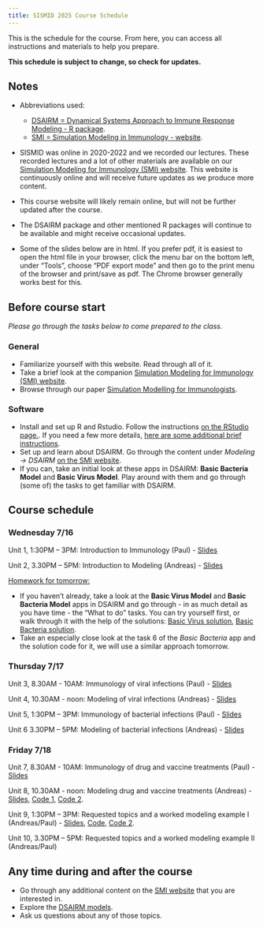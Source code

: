 ```yaml
---
title: SISMID 2025 Course Schedule
---
```


This is the schedule for the course. From here, you can access all instructions and materials to help you prepare. 

**This schedule is subject to change, so check for updates.**


## Notes

* Abbreviations used: 
  - [DSAIRM = Dynamical Systems Approach to Immune Response Modeling - R package](https://ahgroup.github.io/DSAIRM/). 
  - [SMI = Simulation Modeling in Immunology - website](https://andreashandel.github.io/SMIcourse/index.html). 


* SISMID was online in 2020-2022 and we recorded our lectures. These recorded lectures and a lot of other materials are available on our [Simulation Modeling for Immunology (SMI) website](https://andreashandel.github.io/SMIcourse/). This website is continuously online and will receive future updates as we produce more content.

* This course website will likely remain online, but will not be further updated after the course.

* The DSAIRM package and other mentioned R packages will continue to be available and might receive occasional updates.

* Some of the slides below are in html. If you prefer pdf, it is easiest to open the html file in your browser, click the menu bar on the bottom left, under "Tools", choose "PDF export mode" and then go to the print menu of the browser and print/save as pdf. The Chrome browser generally works best for this.



## Before course start

_Please go through the tasks below to come prepared to the class._

### General

* Familiarize yourself with this website. Read through all of it.
* Take a brief look at the companion [Simulation Modeling for Immunology (SMI) website](https://andreashandel.github.io/SMIcourse/).
* Browse through our paper [Simulation Modelling for Immunologists](./files/2020-handel-natrevimm.pdf).

### Software

* Install and set up R and Rstudio. Follow the instructions [on the RStudio page.](https://posit.co/download/rstudio-desktop/). If you need a few more details, [here are some additional brief instructions](https://andreashandel.github.io/SMIcourse/R_and_RStudio.html).
- Set up and learn about DSAIRM. Go through the content under _Modeling -> DSAIRM_ [on the SMI website](https://andreashandel.github.io/SMIcourse/index.html).
* If you can, take an initial look at these apps in DSAIRM: __Basic Bacteria Model__ and __Basic Virus Model__. Play around with them and go through (some of) the tasks to get familiar with DSAIRM.



## Course schedule


### **Wednesday 7/16**

Unit 1, 1:30PM – 3PM: Introduction to Immunology (Paul) - [Slides](slides/2025_Introduction_to_Immunology.pdf){target="_blank"}

Unit 2, 3.30PM – 5PM: Introduction to Modeling (Andreas) - [Slides](slides/2025_Introduction_to_Modeling_Slides.html){target="_blank"}




[Homework for tomorrow:]{.underline}

* If you haven't already, take a look at the __Basic Virus Model__ and __Basic Bacteria Model__ apps in DSAIRM and go through - in as much detail as you have time - the "What to do" tasks. You can try yourself first, or walk through it with the help of the solutions: [Basic Virus solution](https://andreashandel.github.io/SISMID2025/files/basicvirus_solution.html), [Basic Bacteria solution](https://andreashandel.github.io/SISMID2025/files/basicbacteria_solution.html).
* Take an especially close look at the task 6 of the _Basic Bacteria_ app and the solution code for it, we will use a similar approach tomorrow.


### **Thursday 7/17**

Unit 3, 8.30AM - 10AM: Immunology of viral infections (Paul) - [Slides](slides/2025_Viral_Infections.pdf){target="_blank"} 	

Unit 4, 10.30AM - noon: Modeling of viral infections (Andreas) - [Slides](slides/2025_Virus_Models_Slides.html){target="_blank"}	

Unit 5, 1:30PM – 3PM: Immunology of bacterial infections (Paul) - [Slides](slides/2025_Bacterial_Infections.pdf){target="_blank"} 	

Unit 6 3.30PM – 5PM: Modeling of bacterial infections (Andreas) - [Slides](slides/2025_Bacteria_Models_Slides.html){target="_blank"}


### **Friday 7/18**


Unit 7, 8.30AM - 10AM: Immunology of drug and vaccine treatments (Paul) - [Slides](slides/2025_Drug_and_Vaccine_Treatment.pdf){target="_blank"} 	

Unit 8, 10.30AM - noon: Modeling drug and vaccine treatments (Andreas) - [Slides](slides/2025_Vaccines_Drugs_Slides.html){target="_blank"}, [Code 1](code/simulate_pkpdbacteria_ode.R), [Code 2](code/test_pkpdbacteria.R).

Unit 9, 1:30PM – 3PM: Requested topics and a worked modeling example I (Andreas/Paul) - [Slides](slides/2025_Multiscale_Fitting_Project.html){target="_blank"}, [Code](code/multi-scale-model.R), [Code 2](code/test_pkpdbacteria.R).

 Unit 10, 3.30PM – 5PM: Requested topics and a worked modeling example II (Andreas/Paul)




## Any time during and after the course

* Go through any additional content on the [SMI website](https://andreashandel.github.io/SMIcourse/) that you are interested in. 
* Explore the [DSAIRM models](https://ahgroup.github.io/DSAIRM/). 
* Ask us questions about any of those topics.


